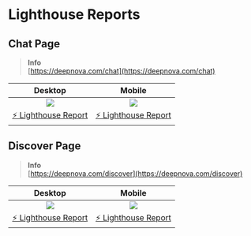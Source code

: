 # Lighthouse Reports

## Chat Page

> **Info**\
> [https://deepnova.com/chat](https://deepnova.com/chat)

|                   Desktop                   |                   Mobile                   |
| :-----------------------------------------: | :----------------------------------------: |
|              ![][chat-desktop]              |              ![][chat-mobile]              |
| [⚡️ Lighthouse Report][chat-desktop-report] | [⚡️ Lighthouse Report][chat-mobile-report] |

## Discover Page

> **Info**\
> [https://deepnova.com/discover](https://deepnova.com/discover)

|                     Desktop                     |                     Mobile                     |
| :---------------------------------------------: | :--------------------------------------------: |
|              ![][discover-desktop]              |              ![][discover-mobile]              |
| [⚡️ Lighthouse Report][discover-desktop-report] | [⚡️ Lighthouse Report][discover-mobile-report] |

[chat-desktop]: https://raw.githubusercontent.com/lobehub/lobe-chat/lighthouse/lighthouse/chat/desktop/pagespeed.svg
[chat-desktop-report]: https://lobehub.github.io/lobe-chat/lighthouse/chat/desktop/deepnova_com_chat.html
[chat-mobile]: https://raw.githubusercontent.com/lobehub/lobe-chat/lighthouse/lighthouse/chat/mobile/pagespeed.svg
[chat-mobile-report]: https://lobehub.github.io/lobe-chat/lighthouse/chat/mobile/deepnova_com_chat.html
[discover-desktop]: https://raw.githubusercontent.com/lobehub/lobe-chat/lighthouse/lighthouse/discover/desktop/pagespeed.svg
[discover-desktop-report]: https://lobehub.github.io/lobe-chat/lighthouse/discover/desktop/deepnova_com_discover.html
[discover-mobile]: https://raw.githubusercontent.com/lobehub/lobe-chat/lighthouse/lighthouse/discover/mobile/pagespeed.svg
[discover-mobile-report]: https://lobehub.github.io/lobe-chat/lighthouse/discover/mobile/deepnova_com_discover.html
